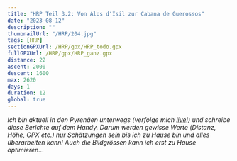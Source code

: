 ```yaml
---
title: "HRP Teil 3.2: Von Alos d'Isil zur Cabana de Guerossos"
date: "2023-08-12"
description: ""
thumbnailUrl: "/HRP/204.jpg"
tags: [HRP]
sectionGPXUrl: /HRP/gpx/HRP_todo.gpx
fullGPXUrl: /HRP/gpx/HRP_ganz.gpx
distance: 22
ascent: 2000
descent: 1600
max: 2620
days: 1
duration: 12
global: true
---
```


*Ich bin aktuell in den Pyrenäen unterwegs (verfolge mich <a href="/live">live</a>!) und schreibe diese Berichte auf dem Handy. Darum werden gewisse Werte (Distanz, Höhe, GPX etc.) nur Schätzungen sein bis ich zu Hause bin und alles überarbeiten kann! Auch die Bildgrössen kann ich erst zu Hause optimieren...*



<Img imageUrl="/HRP/201.jpg" description="" />
<Img imageUrl="/HRP/202.jpg" description="" />
<Img imageUrl="/HRP/203.jpg" description="" />
<Img imageUrl="/HRP/204.jpg" description="" />
